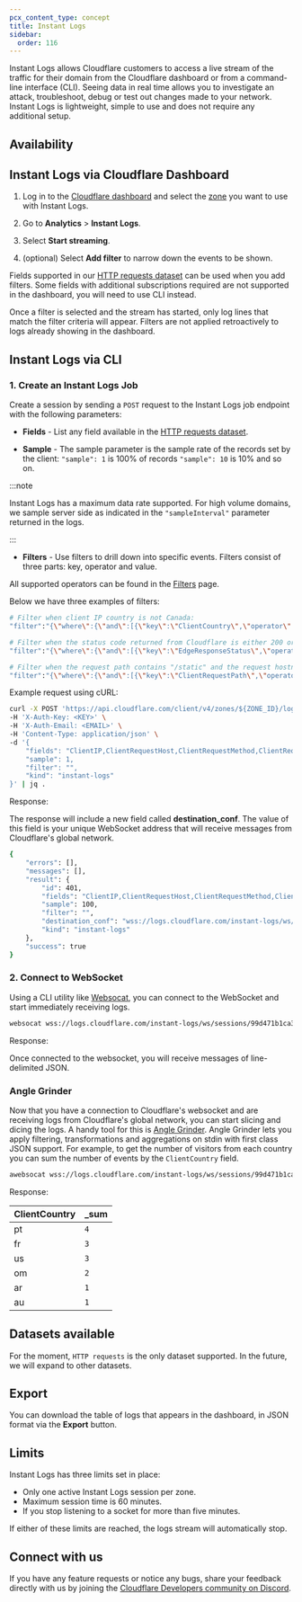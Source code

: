 ```yaml
---
pcx_content_type: concept
title: Instant Logs
sidebar:
  order: 116
---
```



Instant Logs allows Cloudflare customers to access a live stream of the traffic for their domain from the Cloudflare dashboard or from a command-line interface (CLI). Seeing data in real time allows you to investigate an attack, troubleshoot, debug or test out changes made to your network. Instant Logs is lightweight, simple to use and does not require any additional setup.

## Availability

<FeatureTable id="analytics.instant_logs" />

## Instant Logs via Cloudflare Dashboard

1. Log in to the [Cloudflare dashboard](https://dash.cloudflare.com/login) and select the [zone](/fundamentals/setup/accounts-and-zones/#zones) you want to use with Instant Logs.

2. Go to **Analytics** > **Instant Logs**.

3. Select **Start streaming**.

4. (optional) Select **Add filter** to narrow down the events to be shown.

Fields supported in our [HTTP requests dataset](/logs/reference/log-fields/zone/http_requests/) can be used when you add filters. Some fields with additional subscriptions required are not supported in the dashboard, you will need to use CLI instead.

Once a filter is selected and the stream has started, only log lines that match the filter criteria will appear. Filters are not applied retroactively to logs already showing in the dashboard.

## Instant Logs via CLI

### 1. Create an Instant Logs Job

Create a session by sending a `POST` request to the Instant Logs job endpoint with the following parameters:

- **Fields** - List any field available in the [HTTP requests dataset](/logs/reference/log-fields/zone/http_requests/).

- **Sample** - The sample parameter is the sample rate of the records set by the client: `"sample": 1` is 100% of records `"sample": 10` is 10% and so on.

:::note

Instant Logs has a maximum data rate supported. For high volume domains, we sample server side as indicated in the `"sampleInterval"` parameter returned in the logs.

:::

- **Filters** - Use filters to drill down into specific events. Filters consist of three parts: key, operator and value.

All supported operators can be found in the [Filters](/logs/reference/filters/) page.

Below we have three examples of filters:

```bash
# Filter when client IP country is not Canada:
"filter":"{\"where\":{\"and\":[{\"key\":\"ClientCountry\",\"operator\":\"neq\",\"value\":\"ca\"}]}}"
```

```bash
# Filter when the status code returned from Cloudflare is either 200 or 201:
"filter":"{\"where\":{\"and\":[{\"key\":\"EdgeResponseStatus\",\"operator\":\"in\",\"value\":\"200,201\"}]}}"
```

```bash
# Filter when the request path contains "/static" and the request hostname is "example.com":
"filter":"{\"where\":{\"and\":[{\"key\":\"ClientRequestPath\",\"operator\":\"contains\",\"value\":\"/static\"}, {\"where\":{\"and\":[{\"key\":\"ClientRequestHost\",\"operator\":\"eq\",\"value\":\"example.com\"}]}}"
```

Example request using cURL:

```bash
curl -X POST 'https://api.cloudflare.com/client/v4/zones/${ZONE_ID}/logpush/edge/jobs' \
-H 'X-Auth-Key: <KEY>' \
-H 'X-Auth-Email: <EMAIL>' \
-H 'Content-Type: application/json' \
-d '{
    "fields": "ClientIP,ClientRequestHost,ClientRequestMethod,ClientRequestURI,EdgeEndTimestamp,EdgeResponseBytes,EdgeResponseStatus,EdgeStartTimestamp,RayID",
    "sample": 1,
    "filter": "",
    "kind": "instant-logs"
}' | jq .
```

Response:

The response will include a new field called **destination_conf**. The value of this field is your unique WebSocket address that will receive messages from Cloudflare's global network.

```bash
{
    "errors": [],
    "messages": [],
    "result": {
        "id": 401,
        "fields": "ClientIP,ClientRequestHost,ClientRequestMethod,ClientRequestURI,EdgeEndTimestamp,EdgeResponseBytes,EdgeResponseStatus,EdgeStartTimestamp,RayID",
        "sample": 100,
        "filter": "",
        "destination_conf": "wss://logs.cloudflare.com/instant-logs/ws/sessions/99d471b1ca3c23cc8e30b6acec5db987",
        "kind": "instant-logs"
    },
    "success": true
}
```

### 2. Connect to WebSocket

Using a CLI utility like [Websocat](https://github.com/vi/websocat), you can connect to the WebSocket and start immediately receiving logs.

```sh
websocat wss://logs.cloudflare.com/instant-logs/ws/sessions/99d471b1ca3c23cc8e30b6acec5db987
```

Response:

Once connected to the websocket, you will receive messages of line-delimited JSON.

### Angle Grinder

Now that you have a connection to Cloudflare's websocket and are receiving logs from Cloudflare's global network, you can start slicing and dicing the logs. A handy tool for this is [Angle Grinder](https://github.com/rcoh/angle-grinder). Angle Grinder lets you apply filtering, transformations and aggregations on stdin with first class JSON support. For example, to get the number of visitors from each country you can sum the number of events by the `ClientCountry` field.

```sh
awebsocat wss://logs.cloudflare.com/instant-logs/ws/sessions/99d471b1ca3c23cc8e30b6acec5db987 | agrind '* | json | sum(sampleInterval) by ClientCountry'
```

Response:

| **ClientCountry** | **\_sum** |
| ----------------- | --------- |
| pt                | `4`       |
| fr                | `3`       |
| us                | `3`       |
| om                | `2`       |
| ar                | `1`       |
| au                | `1`       |

## Datasets available

For the moment, `HTTP requests` is the only dataset supported. In the future, we will expand to other datasets.

## Export

You can download the table of logs that appears in the dashboard, in JSON format via the **Export** button.

## Limits

Instant Logs has three limits set in place:

- Only one active Instant Logs session per zone.
- Maximum session time is 60 minutes.
- If you stop listening to a socket for more than five minutes.

If either of these limits are reached, the logs stream will automatically stop.

## Connect with us

If you have any feature requests or notice any bugs, share your feedback directly with us by joining the [Cloudflare Developers community on Discord](https://discord.cloudflare.com).
